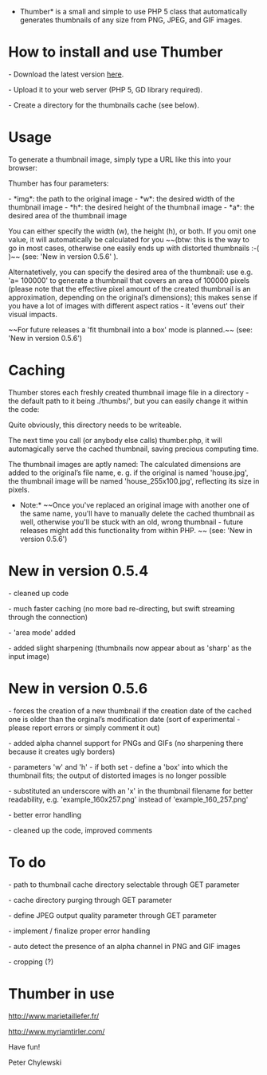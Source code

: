 *Thumber* is a small and simple to use PHP 5 class that automatically generates thumbnails of any size from PNG, JPEG, and GIF images.


= How to install and use Thumber =

- Download the latest version [http://code.google.com/p/phpthumbmaker/downloads/list here].

- Upload it to your web server (PHP 5, GD library required).

- Create a directory for the thumbnails cache (see below).

= Usage =

To generate a thumbnail image, simply type a URL like this into your browser:

{{{http://yourserver.org/thumber.php?img=images/abc.png&h=200}}}

Thumber has four parameters:

- *img*: the path to the original image
- *w*: the desired width of the thumbnail image
- *h*: the desired height of the thumbnail image
- *a*: the desired area of the thumbnail image

You can either specify the width (w), the height (h), or both. If you omit one value, it will automatically be calculated for you ~~(btw: this is the way to go in most cases, otherwise one easily ends up with distorted thumbnails :-(  )~~ (see: 'New in version 0.5.6' ).

Alternatetively, you can specify the desired area of the thumbnail: use e.g. 'a= 100000' to generate a thumbnail that covers an area of 100000 pixels (please note that the effective pixel amount of the created thumbnail is an approximation, depending on the original’s dimensions); this makes sense if you have a lot of images with different aspect ratios - it 'evens out' their visual impacts.

~~For future releases a 'fit thumbnail into a box' mode is planned.~~ (see: 'New in version 0.5.6')

= Caching =

Thumber stores each freshly created thumbnail image file in a directory - the default path to it being ./thumbs/', but you can easily change it within the code:

{{{define('PATH_TO_THUMBS', './thumbs/');}}}

Quite obviously, this directory needs to be writeable.

The next time you call (or anybody else calls) thumber.php, it will automagically serve the cached thumbnail, saving precious computing time.

The thumbnail images are aptly named: The calculated dimensions are added to the original’s file name, e. g. if the original is named 'house.jpg', the thumbnail image will be named 'house_255x100.jpg', reflecting its size in pixels.

*Note:* ~~Once you've replaced an original image with another one of the same name, you'll have to manually delete the cached thumbnail as well, otherwise you'll be stuck with an old, wrong thumbnail - future releases might add this functionality from within PHP. ~~  (see: 'New in version 0.5.6')

= New in version 0.5.4 =

- cleaned up code

- much faster caching (no more bad re-directing, but swift streaming through the connection)

- 'area mode' added

- added slight sharpening (thumbnails now appear about as 'sharp' as the input image)

= New in version 0.5.6 =

- forces the creation of a new thumbnail if the creation date of the cached one is older than the orginal’s modification date (sort of experimental - please report errors or simply comment it out)

- added alpha channel support for PNGs and GIFs (no sharpening there because it creates ugly borders)

- parameters 'w' and 'h' - if both set - define a 'box' into which the thumbnail fits; the output of distorted images is no longer possible

- substituted an underscore with an 'x' in the thumbnail filename for better readability, e.g. 'example_160x257.png' instead of 'example_160_257.png'

- better error handling

- cleaned up the code, improved comments

= To do =

- path to thumbnail cache directory selectable through  GET parameter

- cache directory purging through GET parameter

- define JPEG output quality parameter through GET parameter

- implement / finalize proper error handling

- auto detect the presence of an alpha channel in PNG and GIF images

- cropping (?)

= Thumber in use =

http://www.marietaillefer.fr/

http://www.myriamtirler.com/


Have fun!

Peter Chylewski